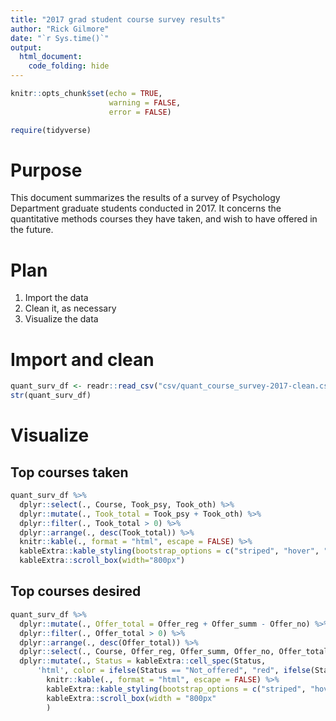 ```yaml
---
title: "2017 grad student course survey results"
author: "Rick Gilmore"
date: "`r Sys.time()`"
output: 
  html_document:
    code_folding: hide
---
```


```r
knitr::opts_chunk$set(echo = TRUE,
                      warning = FALSE,
                      error = FALSE)

require(tidyverse)
```

# Purpose

This document summarizes the results of a survey of Psychology Department graduate students conducted in 2017. It concerns the quantitative methods courses they have taken, and wish to have offered in the future.

# Plan

1. Import the data
2. Clean it, as necessary
2. Visualize the data

# Import and clean

```r
quant_surv_df <- readr::read_csv("csv/quant_course_survey-2017-clean.csv")
str(quant_surv_df)
```

# Visualize {.tabset}

## Top courses taken

```r
quant_surv_df %>%
  dplyr::select(., Course, Took_psy, Took_oth) %>%
  dplyr::mutate(., Took_total = Took_psy + Took_oth) %>%
  dplyr::filter(., Took_total > 0) %>%
  dplyr::arrange(., desc(Took_total)) %>%
  knitr::kable(., format = "html", escape = FALSE) %>%
  kableExtra::kable_styling(bootstrap_options = c("striped", "hover", "condensed")) %>%
  kableExtra::scroll_box(width="800px")
```

## Top courses desired

```r
quant_surv_df %>%
  dplyr::mutate(., Offer_total = Offer_reg + Offer_summ - Offer_no) %>%
  dplyr::filter(., Offer_total > 0) %>%
  dplyr::arrange(., desc(Offer_total)) %>%
  dplyr::select(., Course, Offer_reg, Offer_summ, Offer_no, Offer_total, Status) %>%
  dplyr::mutate(., Status = kableExtra::cell_spec(Status,
      'html', color = ifelse(Status == "Not_offered", "red", ifelse(Status %in% c("2022"), "green", "orange")))) %>%
        knitr::kable(., format = "html", escape = FALSE) %>%
        kableExtra::kable_styling(bootstrap_options = c("striped", "hover", "condensed")) %>%
        kableExtra::scroll_box(width = "800px"
        )
```
